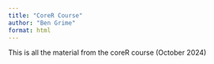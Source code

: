 ```yaml
---
title: "CoreR Course"
author: "Ben Grime"
format: html
---
```


This is all the material from the coreR course (October 2024)